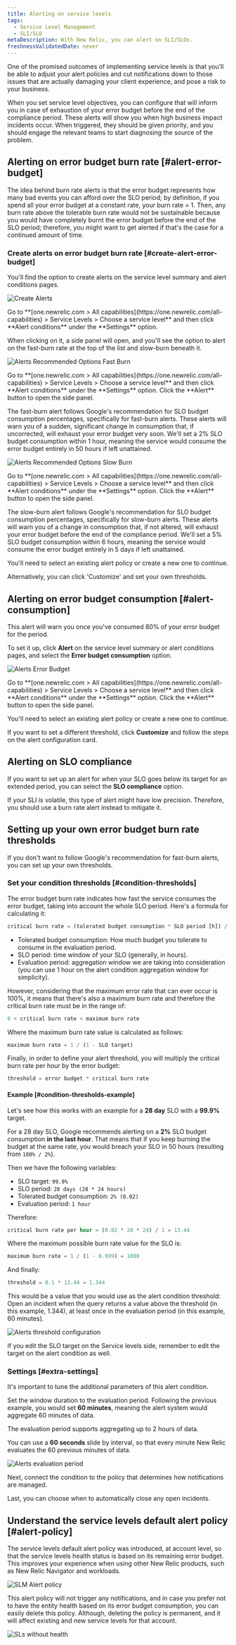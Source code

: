 ```yaml
---
title: Alerting on service levels
tags:
  - Service Level Management
  - SLI/SLO
metaDescription: With New Relic, you can alert on SLI/SLOs.
freshnessValidatedDate: never
---
```











One of the promised outcomes of implementing service levels is that you'll be able to adjust your alert policies and cut notifications down to those issues that are actually damaging your client experience, and pose a risk to your business.

When you set service level objectives, you can configure <InlinePopover type="alerts" /> that will inform you in case of exhaustion of your error budget before the end of the compliance period. These alerts will show you when high business impact incidents occur. When triggered, they should be given priority, and you should engage the relevant teams to start diagnosing the source of the problem.

## Alerting on error budget burn rate [#alert-error-budget]

The idea behind burn rate alerts is that the error budget represents how many bad events you can afford over the SLO period; by definition, if you spend all your error budget at a constant rate, your burn rate = 1. Then, any burn rate above the tolerable burn rate would not be sustainable because you would have completely burnt the error budget before the end of the SLO period; therefore, you might want to get alerted if that's the case for a continued amount of time.

### Create alerts on error budget burn rate [#create-alert-error-budget]

You'll find the option to create alerts on the service level summary and alert conditions pages.

<img
  title="Alerts CTA"
  alt="Create Alerts"
  src={slmAlertsCta}
/>

<figcaption>
  Go to <DNT>**[one.newrelic.com > All capabilities](https://one.newrelic.com/all-capabilities) > Service Levels > Choose a service level**</DNT> and then click <DNT>**Alert conditions**</DNT> under the <DNT>**Settings**</DNT> option.
</figcaption>


When clicking on it, a side panel will open, and you'll see the option to alert on the fast-burn rate at the top of the list and slow-burn beneath it.

<img
  title="Alerts Recommended Options Fast Burn"
  alt="Alerts Recommended Options Fast Burn"
  src={slmAlertsOptionsFastBurn}
/>

<figcaption>
  Go to <DNT>**[one.newrelic.com > All capabilities](https://one.newrelic.com/all-capabilities) > Service Levels > Choose a service level**</DNT> and then click <DNT>**Alert conditions**</DNT> under the <DNT>**Settings**</DNT> option. Click the <DNT>**Alert**</DNT> button to open the side panel.
</figcaption>

The fast-burn alert follows Google's recommendation for SLO budget consumption percentages, specifically for fast-burn alerts. These alerts will warn you of a sudden, significant change in consumption that, if uncorrected, will exhaust your error budget very soon. We'll set a 2% SLO budget consumption within 1 hour, meaning the service would consume the error budget entirely in 50 hours if left unattained.

<img
  title="Alerts Recommended Options Slow Burn"
  alt="Alerts Recommended Options Slow Burn"
  src={slmAlertsOptionsSlowBurn}
/>

<figcaption>
  Go to <DNT>**[one.newrelic.com > All capabilities](https://one.newrelic.com/all-capabilities) > Service Levels > Choose a service level**</DNT> and then click <DNT>**Alert conditions**</DNT> under the <DNT>**Settings**</DNT> option. Click the <DNT>**Alert**</DNT> button to open the side panel.
</figcaption>

The slow-burn alert follows Google's recommendation for SLO budget consumption percentages, specifically for slow-burn alerts. These alerts will warn you of a change in consumption that, if not altered, will exhaust your error budget before the end of the compliance period. We'll set a 5% SLO budget consumption within 6 hours, meaning the service would consume the error budget entirely in 5 days if left unattained.

You'll need to select an existing alert policy or create a new one to continue.

Alternatively, you can click 'Customize' and set your own thresholds.

## Alerting on error budget consumption [#alert-consumption]

This alert will warn you once you've consumed 80% of your error budget for the period.

To set it up, click <DNT>**Alert**</DNT> on the service level summary or alert conditions pages, and select the <DNT>**Error budget consumption**</DNT> option.

<img
  title="Alerts error budget.png"
  alt="Alerts Error Budget"
  src={slmAlertsErrorBudget}
/>

<figcaption>
  Go to <DNT>**[one.newrelic.com > All capabilities](https://one.newrelic.com/all-capabilities) > Service Levels > Choose a service level**</DNT> and then click <DNT>**Alert conditions**</DNT> under the <DNT>**Settings**</DNT> option. Click the <DNT>**Alert**</DNT> button to open the side panel.
</figcaption>

You'll need to select an existing alert policy or create a new one to continue.

If you want to set a different threshold, click <DNT>**Customize**</DNT> and follow the steps on the alert configuration card.

## Alerting on SLO compliance

If you want to set up an alert for when your SLO goes below its target for an extended period, you can select the <DNT>**SLO compliance**</DNT> option.

If your SLI is volatile, this type of alert might have low precision. Therefore, you should use a burn rate alert instead to mitigate it.

## Setting up your own error budget burn rate thresholds

If you don't want to follow Google's recommendation for fast-burn alerts, you can set up your own thresholds.

### Set your condition thresholds [#condition-thresholds]

The error budget burn rate indicates how fast the service consumes the error budget, taking into account the whole SLO period. Here's a formula for calculating it:

```sql
critical burn rate = (tolerated budget consumption * SLO period [h]) / (evaluation period [h])
```

* Tolerated budget consumption: How much budget you tolerate to consume in the evaluation period.
* SLO period: time window of your SLO (generally, in hours).
* Evaluation period: aggregation window we are taking into consideration (you can use 1 hour on the alert condition aggregation window for simplicity).

However, considering that the maximum error rate that can ever occur is 100%, it means that there's also a maximum burn rate and therefore the critical burn rate must be in the range of:

```sql
0 < critical burn rate < maximum burn rate
```

Where the maximum burn rate value is calculated as follows:

```sql
maximum burn rate = 1 / (1 - SLO target)
```

Finally, in order to define your alert threshold, you will multiply the critical burn rate per hour by the error budget:

```sql
threshold = error budget * critical burn rate
```

#### Example [#condition-thresholds-example]

Let's see how this works with an example for a <DNT>**28 day**</DNT> SLO with a <DNT>**99.9%**</DNT> target.

For a 28 day SLO, Google recommends alerting on a <DNT>**2%**</DNT> SLO budget consumption <DNT>**in the last hour**</DNT>. That means that if you keep burning the budget at the same rate, you would breach your SLO in 50 hours (resulting from `100% / 2%`).

Then we have the following variables:
* SLO target: `99.9%`
* SLO period: `28 days (28 * 24 hours)`
* Tolerated budget consumption: `2% (0.02)`
* Evaluation period: `1 hour`

Therefore:

```sql
critical burn rate per hour = (0.02 * 28 * 24) / 1 = 13.44
```

Where the maximum possible burn rate value for the SLO is:

```sql
maximum burn rate = 1 / (1 - 0.999) = 1000
```

And finally:

```sql
threshold = 0.1 * 13.44 = 1.344
```

This would be a value that you would use as the alert condition threshold: Open an incident when the query returns a value above the threshold (in this example, 1.344), at least once in the evaluation period (in this example, 60 minutes).

<img
  title="Alerts threshold.png"
  alt="Alerts threshold configuration"
  src={alertsConditionThresholdsSlm}
/>

<Callout variant="important">
If you edit the SLO target on the Service levels side, remember to edit the target on the alert condition as well.
</Callout>

### Settings [#extra-settings]

It's important to tune the additional parameters of this alert condition.

Set the window duration to the evaluation period. Following the previous example, you would set <DNT>**60 minutes**</DNT>, meaning the alert system would aggregate 60 minutes of data.

<Callout variant="important">
The evaluation period supports aggregating up to 2 hours of data.
</Callout>

You can use a <DNT>**60 seconds**</DNT> slide by interval, so that every minute New Relic evaluates the 60 previous minutes of data.

<img
  title="Alerts evaluation period"
  alt="Alerts evaluation period"
  src={alertsAdvancedSignalSettingsSlm}
/>

Next, connect the condition to the policy that determines how notifications are managed.

Last, you can choose when to automatically close any open incidents.

## Understand the service levels default alert policy [#alert-policy]

The service levels default alert policy was introduced, at account level, so that the service levels health status is based on its remaining error budget. This improves your experience when using other New Relic products, such as New Relic Navigator and workloads.

<img
  title="SLM Alert policy"
  alt="SLM Alert policy"
  src={slmAlertPolicy}
/>

This alert policy will not trigger any notifications, and in case you prefer not to have the entity health based on its error budget consumption, you can easily delete this policy. Although, deleting the policy is permanent, and it will affect existing and new service levels for that account.

<img
  title="SLs without health"
  alt="SLs without health"
  src={slmNoHealth}
/>
